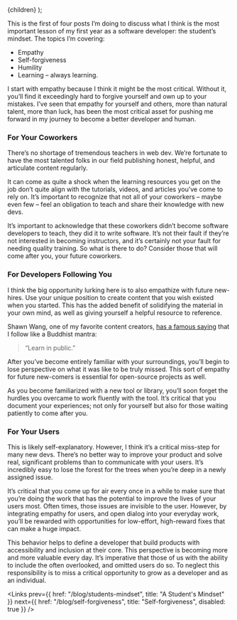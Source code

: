 
  <Layout title="A Student’s Mindset" subtitle="Empathy">
    {children}
  </Layout>
);

This is the first of four posts I’m doing to discuss what I think is the most important lesson of my first year as a software developer: the student’s mindset. The topics I’m covering:

- Empathy
- Self-forgiveness
- Humility
- Learning – always learning.

I start with empathy because I think it might be the most critical. Without it, you’ll find it exceedingly hard to forgive yourself and own up to your mistakes. I’ve seen that empathy for yourself and others, more than natural talent, more than luck, has been the most critical asset for pushing me forward in my journey to become a better developer and human.

### For Your Coworkers

There’s no shortage of tremendous teachers in web dev. We’re fortunate to have the most talented folks in our field publishing honest, helpful, and articulate content regularly.

It can come as quite a shock when the learning resources you get on the job don’t quite align with the tutorials, videos, and articles you’ve come to rely on. It’s important to recognize that not all of your coworkers – maybe even few – feel an obligation to teach and share their knowledge with new devs.

It’s important to acknowledge that these coworkers didn’t become software developers to teach, they did it to write software. It’s not their fault if they’re not interested in becoming instructors, and it’s certainly not your fault for needing quality training. So what is there to do? Consider those that will come after you, your future coworkers.

### For Developers Following You

I think the big opportunity lurking here is to also empathize with future new-hires. Use your unique position to create content that you wish existed when you started. This has the added benefit of solidifying the material in your own mind, as well as giving yourself a helpful resource to reference.

Shawn Wang, one of my favorite content creators, [has a famous saying](https://twitter.com/swyx/status/1009174159690264579) that I follow like a Buddhist mantra:

> “Learn in public.”

After you’ve become entirely familiar with your surroundings, you’ll begin to lose perspective on what it was like to be truly missed. This sort of empathy for future new-comers is essential for open-source projects as well.

As you become familiarized with a new tool or library, you’ll soon forget the hurdles you overcame to work fluently with the tool. It’s critical that you document your experiences; not only for yourself but also for those waiting patiently to come after you.

### For Your Users

This is likely self-explanatory. However, I think it’s a critical miss-step for many new devs. There’s no better way to improve your product and solve real, significant problems than to communicate with your users. It’s incredibly easy to lose the forest for the trees when you’re deep in a newly assigned issue.

It’s critical that you come up for air every once in a while to make sure that you’re doing the work that has the potential to improve the lives of your users most. Often times, those issues are invisible to the user. However, by integrating empathy for users, and open dialog into your everyday work, you’ll be rewarded with opportunities for low-effort, high-reward fixes that can make a huge impact.

This behavior helps to define a developer that build products with accessibility and inclusion at their core. This perspective is becoming more and more valuable every day. It’s imperative that those of us with the ability to include the often overlooked, and omitted users do so. To neglect this responsibility is to miss a critical opportunity to grow as a developer and as an individual.

<Links
  prev={{ href: "/blog/students-mindset", title: "A Student's Mindset" }}
  next={{
    href: "/blog/self-forgiveness",
    title: "Self-forgiveness",
    disabled: true
  }}
/>
